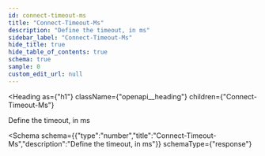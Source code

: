 ```yaml
---
id: connect-timeout-ms
title: "Connect-Timeout-Ms"
description: "Define the timeout, in ms"
sidebar_label: "Connect-Timeout-Ms"
hide_title: true
hide_table_of_contents: true
schema: true
sample: 0
custom_edit_url: null
---
```



<Heading
  as={"h1"}
  className={"openapi__heading"}
  children={"Connect-Timeout-Ms"}
>
</Heading>



Define the timeout, in ms

<Schema
  schema={{"type":"number","title":"Connect-Timeout-Ms","description":"Define the timeout, in ms"}}
  schemaType={"response"}
>
  
</Schema>
            